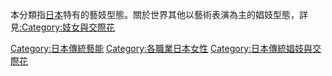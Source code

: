 本分類指[[日本|日本]]特有的藝妓型態。關於世界其他以藝術表演為主的娼妓型態，詳見[[:Category:妓女與交際花|:Category:妓女與交際花]]
{{Commonscat|Geisha}}

[[Category:日本傳統藝能|Category:日本傳統藝能]]
[[Category:各職業日本女性|Category:各職業日本女性]]
[[Category:日本傳統娼妓與交際花|Category:日本傳統娼妓與交際花]]